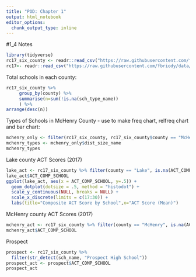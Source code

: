```yaml
---
title: "POD: Chapter 1"
output: html_notebook
editor_options: 
  chunk_output_type: inline
---
```


#1_4 Notes

```r
library(tidyverse)
rc17_six_county <- readr::read_csv("https://raw.githubusercontent.com/fbriody/data/master/ReportCard2017/rc17_six_county.csv")
rc17<- readr::read_csv("https://raw.githubusercontent.com/fbriody/data/master/ReportCard2017/rc17.csv")
```


Total schools in each county:
```r
rc17_six_county %>% 
     group_by(county) %>% 
     summarise(n=sum(!is.na(sch_type_name))
     ) %>% 
arrange(desc(n))
```

Types of Schools in McHenry County - use to make freq chart, relfreq chart and bar chart:
```r
mchenry_only <- filter(rc17_six_county, rc17_six_county$county == "McHenry")
mchenry_types <- mchenry_only$dist_size_name
mchenry_types
```

Lake county ACT Scores (2017)
```r
lake_act <- rc17_six_county %>% filter(county == "Lake", is.na(ACT_COMP_SCHOOL) == FALSE )
lake_act$ACT_COMP_SCHOOL
ggplot(lake_act, aes(x = ACT_COMP_SCHOOL, y=.5)) +
  geom_dotplot(dotsize = .5, method = "histodot") +
  scale_y_continuous(NULL, breaks = NULL) + 
  scale_x_discrete(limits = c(17:30)) +
  labs(title="Composite ACT Score by School",x="ACT Score (Mean)")
```

McHenry county ACT Scores (2017)
```r
mchenry_act <- rc17_six_county %>% filter(county == "McHenry", is.na(ACT_COMP_SCHOOL) == FALSE )
mchenry_act$ACT_COMP_SCHOOL
```

Prospect
```r
prospect <- rc17_six_county %>% 
  filter(str_detect(sch_name, "Prospect High School"))
prospect_act <- prospect$ACT_COMP_SCHOOL
prospect_act
```


